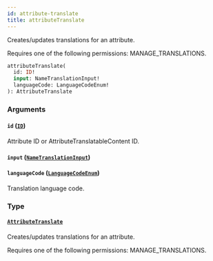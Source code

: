```yaml
---
id: attribute-translate
title: attributeTranslate
---
```



Creates/updates translations for an attribute. 

Requires one of the following permissions: MANAGE_TRANSLATIONS.

```graphql
attributeTranslate(
  id: ID!
  input: NameTranslationInput!
  languageCode: LanguageCodeEnum!
): AttributeTranslate
```


### Arguments

#### `id` ([`ID`](../../../developer/api-reference/scalars/id))

Attribute ID or AttributeTranslatableContent ID.


#### `input` ([`NameTranslationInput`](../../../developer/api-reference/inputs/name-translation-input))




#### `languageCode` ([`LanguageCodeEnum`](../../../developer/api-reference/enums/language-code-enum))

Translation language code.


### Type

#### [`AttributeTranslate`](../../../developer/api-reference/objects/attribute-translate) 

Creates/updates translations for an attribute. 

Requires one of the following permissions: MANAGE_TRANSLATIONS.





